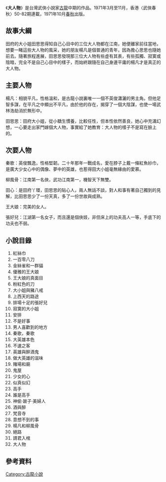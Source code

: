 {{Infobox book|name = 大人物|author = [[古龍|古龍]]|image = Darenwu.jpg|image_caption = 《大人物》，[[天地圖書|天地圖書]]出版社版本，1998年出版}}
《'''大人物'''》是台灣武俠小說家[[古龍|古龍]]中期的作品。1971年3月至11月，香港〈武俠春秋〉50-82期連載，1971年10月[[春秋|春秋]]出版。

==故事大綱==
田府的大小姐田思思得知自己心目中的三位大人物都在江南，她便離家前往當地，想要一睹這些大人物的風采，她的朋友楊凡是個普通的青年，因為擔心思思也隨她前去。隨著旅程進展，田思思發現那三位大人物有些虛有其表，有些孤獨、寂寞或陰暗，完全不是自己心目中的樣子，而始終跟隨在自己身邊平庸的楊凡才是真正的大人物。

==主要人物==
楊凡：相貌平凡，性格溫和，是古龍小說裏唯一一個不英俊瀟灑的男主角。但他足智多謀，在平凡之中顯出不平凡，由於他的存在，揭穿了一個大陰謀，也使一場武林浩劫消於無形中。

田思思：田府大小姐，從小驕生慣養，比較任性，但本性依然善良，她心中充滿幻想，一心要走出家門嫁個大人物，事實給了她教育：大人物的樣子不是寫在臉上的。

==次要人物==
秦歌：英俊飄逸，性格堅韌。二十年那年一戰成名，愛在脖子上戴一條紅魚紗巾，是廣大少女心中的偶像、夢中的英雄，也惹得田大小姐毫無緣由的愛慕。

柳風骨：江南第一名俠，武功江南第一，機智天下無雙。

田心：是田府丫環，田思思的貼心人，兩人無話不談，對人和事有著自己獨到的見解，比田思思少了一份天真，多了一份世故與成熟。

王大娘：完美的女人。

張好兒：江湖第一名女子，而且還是個俠妓，非但床上的功夫高人一等，手底下的功夫也不弱。

==小說目錄==
#紅絲巾
#一百零八刀
#金絲雀和一群貓
#優雅的王大娘
#王大娘的真面目
#粉紅色的刀
#大小姐與豬八戒
#上西天的路途
#排場十足的張好兒
#寂寞的大小姐
#安排
#不是好事
#男人喜歡到的地方
#秦歌，秦歌
#大英雄本色
#不速之客
#英雄與醉酒鬼
#做大英雄的滋味
#賭場和廟
#鬼屋
#少女的心
#似真似幻
#高手
#誰是高手
#神偷‧跛子‧美婦人
#酒與醉
#梵音寺
#意想不到的事
#楊凡和柳風骨
#絕路
#請君入棺
#大人物
==參考資料==
{{Reflist|colwidth=30em}}


{{古龍作品}}
[[Category:古龍小說|Category:古龍小說]]